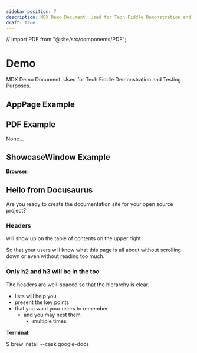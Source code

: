 ```yaml
---
sidebar_position: 7
description: MDX Demo Document. Used for Tech Fiddle Demonstration and Testing Purposes.
draft: true
---
```


// import PDF from "@site/src/components/PDF";

# Demo

MDX Demo Document. Used for Tech Fiddle Demonstration and Testing Purposes.

## AppPage Example

<AppPage name="Tech Fiddle" image="https://cdn.jsdelivr.net/gh/Comp-Labs/cdn/img/logo-removebg.jpg" download="https://complabs.in/apps/" />

## PDF Example

None...

## ShowcaseWindow Example

**Browser:**

<Browser background="#ff00ff" color="#ffffff">

<h2>Hello from Docusaurus</h2>

Are you ready to create the documentation site for your open source project?

<h3>Headers</h3>

will show up on the table of contents on the upper right

So that your users will know what this page is all about without scrolling down or even without reading too much.

<h3>Only h2 and h3 will be in the toc</h3>

The headers are well-spaced so that the hierarchy is clear.

- lists will help you
- present the key points
- that you want your users to remember
  - and you may nest them
    - multiple times

</Browser>

**Terminal:**

<Terminal title="Terminal" background="#ff00ff">
  $ brew install --cask google-docs
</Terminal>
